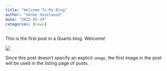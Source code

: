 ```yaml
---
title: "Welcome To My Blog"
author: "Henke Hazelwood"
date: "2025-05-29"
categories: [news]
---
```


This is the first post in a Quarto blog. Welcome!

![](thumbnail.jpg)

Since this post doesn't specify an explicit `image`, the first image in the post will be used in the listing page of posts.
